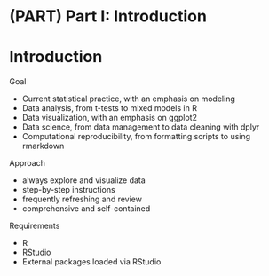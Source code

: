 # (PART) Part I: Introduction {-} 

# Introduction

Goal

* Current statistical practice, with an emphasis on modeling
* Data analysis, from t-tests to mixed models in R
* Data visualization, with an emphasis on ggplot2
* Data science, from data management to data cleaning with dplyr
* Computational reproducibility, from formatting scripts to using rmarkdown

Approach

* always explore and visualize data
* step-by-step instructions
* frequently refreshing and review
* comprehensive and self-contained

Requirements

* R
* RStudio
* External packages loaded via RStudio
